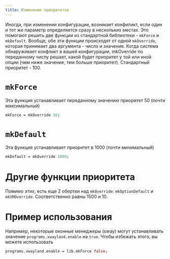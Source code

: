 ```yaml
---
title: Изменение приоритетов
---
```


Иногда, при изменении конфигурации, возникает конфиликт, если один и тот же параметр определяется сразу в нескольких местах. Это помогают решить две функции из стандартной библиотеки - `mkForce` и `mkDefault`.
Вообще, обе эти функции происходят от одной `mkOverride`, которая принимает два аргумента - число и значение. Когда система обнаруживает конфликт в вашей конфигурации, mkOverride по переданному числу решает, какой будет приоритет у той или иной опции (чем ниже значение, тем больше приоритет). Стандартный приоритет - 100.

# `mkForce`
Эта функция устанавливает переданному значению приоритет 50 (почти максимальный)
```nix
mkForce = mkOverride 50;
```

# `mkDefault`
Эта функция устанавливает приоритет в 1000 (почти минимальный)
```nix
mkDefault = mkOverride 1000;
```

# Другие функции приоритета
Помимо этих, есть еще 2 обертки над `mkOverride`: `mkOptionDefault` и `mkVMOverride`. Соответственно равны 1500 и 10.

# Пример использования
Например, некоторые оконные менеджеры (sway) могут устанавливать значение `programs.xwayland.enable` на `true`. Чтобы избежать этого, вы можете использовать
```nix
programs.xwayland.enable = lib.mkForce false;
```
